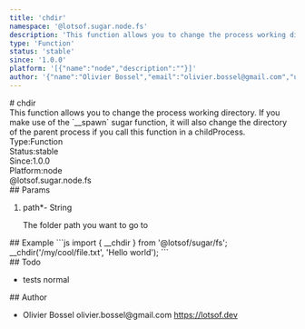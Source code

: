 ```yaml
---
title: 'chdir'
namespace: '@lotsof.sugar.node.fs'
description: 'This function allows you to change the process working directory. If you make use of the `__spawn` sugar function, it will also change the directory of the parent process if you call this function in a childProcess.'
type: 'Function'
status: 'stable'
since: '1.0.0'
platform: '[{"name":"node","description":""}]'
author: '{"name":"Olivier Bossel","email":"olivier.bossel@gmail.com","url":"https://lotsof.dev"}'
---
```

<div class="docmap-mdx">
# chdir
<div class="_description typo-lead typo-format">
This function allows you to change the process working directory.
If you make use of the `__spawn` sugar function, it will also change
the directory of the parent process if you call this function in a childProcess.
</div>
<div class="_metas">
<div class="_type"><span class="_type-label">Type:</span><span class="_type-value">Function</span></div>
<div class="_status"><span class="_status-label">Status:</span><span class="_status-value -stable">stable</span></div>
<div class="_since"><span class="_since-label">Since:</span><span class="_since-value">1.0.0</span></div>
<div class="_platform"><span class="_platform-label">Platform:</span><span class="_platform-value -node">node</span></div>
</div>
<div class="_namespace">@lotsof.sugar.node.fs</div>
<div class="_params">
## Params
<ol class="_list">
<li class="_item">
<span class="_name">path<span class="_required">*</span></span><span class="_default">-</span> <span class="_type">String</span>
<p class="_description">The folder path you want to go to</p>
</li>
</ol>
</div>
<div class="_examples">
## Example
```js
import { __chdir } from '@lotsof/sugar/fs';
__chdir('/my/cool/file.txt', 'Hello world');
```
</div>
<div class="_todo">
## Todo
<ul class="_list">
<li class="_item">
<span class="_description">tests</span>
<span class="_priority -normal">normal</span>
</li>
</ul>
</div>
<div class="_author">
## Author
<ul class="_list">
<li class="_item">
<span class="_name">Olivier Bossel</span>
<span class="_email">olivier.bossel@gmail.com</span>
<a href="https://lotsof.dev" target="_blank" class="_url">https://lotsof.dev</a>
</li>
</ul>
</div>
</div>